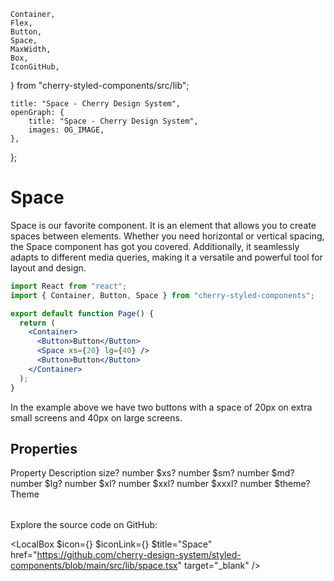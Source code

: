 	Container,
	Flex,
	Button,
	Space,
	MaxWidth,
	Box,
	IconGitHub,
} from "cherry-styled-components/src/lib";

	title: "Space - Cherry Design System",
	openGraph: {
		title: "Space - Cherry Design System",
		images: OG_IMAGE,
	},
};

# Space

Space is our favorite component. It is an element that allows you to create spaces between elements. Whether you need horizontal or vertical spacing, the Space component has got you covered. Additionally, it seamlessly adapts to different media queries, making it a versatile and powerful tool for layout and design.

```jsx
import React from "react";
import { Container, Button, Space } from "cherry-styled-components";

export default function Page() {
  return (
    <Container>
      <Button>Button</Button>
      <Space xs={20} lg={40} />
      <Button>Button</Button>
    </Container>
  );
}
```
In the example above we have two buttons with a space of 20px on extra small screens and 40px on large screens.

## Properties

<Table>
	<TableRow>
		<TableHead>Property</TableHead>
		<TableHead>Description</TableHead>
	</TableRow>
	<TableRow>
		<TableData $code>size?</TableData>
		<TableData>number</TableData>
	</TableRow>
	<TableRow>
		<TableData $code>$xs?</TableData>
		<TableData>number</TableData>
	</TableRow>
	<TableRow>
		<TableData $code>$sm?</TableData>
		<TableData>number</TableData>
	</TableRow>
	<TableRow>
		<TableData $code>$md?</TableData>
		<TableData>number</TableData>
	</TableRow>
	<TableRow>
		<TableData $code>$lg?</TableData>
		<TableData>number</TableData>
	</TableRow>
	<TableRow>
		<TableData $code>$xl?</TableData>
		<TableData>number</TableData>
	</TableRow>
	<TableRow>
		<TableData $code>$xxl?</TableData>
		<TableData>number</TableData>
	</TableRow>
	<TableRow>
		<TableData $code>$xxxl?</TableData>
		<TableData>number</TableData>
	</TableRow>
	<TableRow>
		<TableData $code>$theme?</TableData>
		<TableData>Theme</TableData>
	</TableRow>
</Table>

Explore the source code on GitHub:

<LocalBox
	$icon={<IconFile />}
	$iconLink={<IconGitHub />}
	$title="Space"
	href="https://github.com/cherry-design-system/styled-components/blob/main/src/lib/space.tsx"
	target="_blank"
/>
